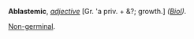 '''Ablastemic''', ''[[adjective (part of speech)|adjective]]'' [Gr. 'a priv. + &?; growth.] ''([[Biol (subject)|Biol]]).''

[[Non-germinal]].